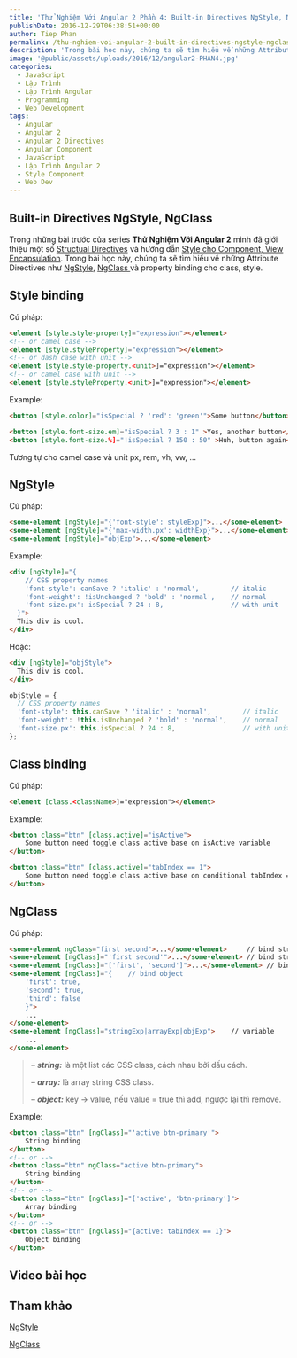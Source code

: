 ```yaml
---
title: 'Thử Nghiệm Với Angular 2 Phần 4: Built-in Directives NgStyle, NgClass'
publishDate: 2016-12-29T06:38:51+00:00
author: Tiep Phan
permalink: /thu-nghiem-voi-angular-2-built-in-directives-ngstyle-ngclass/
description: 'Trong bài học này, chúng ta sẽ tìm hiểu về những Attribute Directives như NgStyle NgClass và property binding cho class, style'
image: '@public/assets/uploads/2016/12/angular2-PHAN4.jpg'
categories:
  - JavaScript
  - Lập Trình
  - Lập Trình Angular
  - Programming
  - Web Development
tags:
  - Angular
  - Angular 2
  - Angular 2 Directives
  - Angular Component
  - JavaScript
  - Lập Trình Angular 2
  - Style Component
  - Web Dev
---
```



## Built-in Directives NgStyle, NgClass

Trong những bài trước của series **Thử Nghiệm Với Angular 2** mình đã giới thiệu một số <a href="https://angular.io/docs/ts/latest/guide/structural-directives.html" target="_blank">Structual Directives</a> và hướng dẫn <a href="/thu-nghiem-voi-angular-2-style-component-view-encapsulation/" target="_blank">Style cho Component, View Encapsulation</a>. Trong bài học này, chúng ta sẽ tìm hiểu về những Attribute Directives như <a href="https://angular.io/docs/ts/latest/guide/template-syntax.html#!#ngStyle" target="_blank">NgStyle</a>, <a href="https://angular.io/docs/ts/latest/guide/template-syntax.html#!#ngClass" target="_blank">NgClass </a>và property binding cho class, style.


## Style binding

Cú pháp:

```html
<element [style.style-property]="expression"></element>
<!-- or camel case -->
<element [style.styleProperty]="expression"></element>
<!-- or dash case with unit -->
<element [style.style-property.<unit>]="expression"></element>
<!-- or camel case with unit -->
<element [style.styleProperty.<unit>]="expression"></element>
```

Example:

```html
<button [style.color]="isSpecial ? 'red': 'green'">Some button</button>

<button [style.font-size.em]="isSpecial ? 3 : 1" >Yes, another button</button>
<button [style.font-size.%]="!isSpecial ? 150 : 50" >Huh, button again</button>
```

Tương tự cho camel case và unit px, rem, vh, vw, ...

## NgStyle

Cú pháp:
      
```html
<some-element [ngStyle]="{'font-style': styleExp}">...</some-element>
<some-element [ngStyle]="{'max-width.px': widthExp}">...</some-element>
<some-element [ngStyle]="objExp">...</some-element>
```

Example:

```html
<div [ngStyle]="{
    // CSS property names
    'font-style': canSave ? 'italic' : 'normal',        // italic
    'font-weight': !isUnchanged ? 'bold' : 'normal',    // normal
    'font-size.px': isSpecial ? 24 : 8,                 // with unit
  }">
  This div is cool.
</div>
```

Hoặc:

```html
<div [ngStyle]="objStyle">
  This div is cool.
</div>
```

```ts
objStyle = {
  // CSS property names
  'font-style': this.canSave ? 'italic' : 'normal',        // italic
  'font-weight': !this.isUnchanged ? 'bold' : 'normal',    // normal
  'font-size.px': this.isSpecial ? 24 : 8,                 // with unit
};
```

## Class binding

Cú pháp:

```html
<element [class.<className>]="expression"></element>
```

Example:

```html
<button class="btn" [class.active]="isActive">
    Some button need toggle class active base on isActive variable
</button>

<button class="btn" [class.active]="tabIndex == 1">
    Some button need toggle class active base on conditional tabIndex == 1
</button>
```

## NgClass
    

Cú pháp:

```html
<some-element ngClass="first second">...</some-element>     // bind string
<some-element [ngClass]="'first second'">...</some-element> // bind string value
<some-element [ngClass]="['first', 'second']">...</some-element> // bind array
<some-element [ngClass]="{    // bind object
    'first': true,
    'second': true,
    'third': false
    }">
    ...
</some-element>
<some-element [ngClass]="stringExp|arrayExp|objExp">    // variable
    ...
</some-element>
```
      
<blockquote>
  <p>
    – <em><strong>string:</strong> </em>là một list các CSS class, cách nhau bởi dấu cách.
  </p>
  
  <p>
    – <em><strong>array:</strong> </em>là array string CSS class.
  </p>
  
  <p>
    – <em><strong>object:</strong></em> key -> value, nếu value = true thì add, ngược lại thì remove.
  </p>
</blockquote>

Example:
      
```html
<button class="btn" [ngClass]="'active btn-primary'">
    String binding
</button>
<!-- or -->
<button class="btn" ngClass="active btn-primary">
    String binding
</button>
<!-- or -->
<button class="btn" [ngClass]="['active', 'btn-primary']">
    Array binding
</button>
<!-- or -->
<button class="btn" [ngClass]="{active: tabIndex == 1}">
    Object binding
</button>
```

## Video bài học

<Youtube id="D45vVWG3hpU" />

## Tham khảo

<a href="https://angular.io/docs/ts/latest/guide/template-syntax.html#!#ngStyle" target="_blank">NgStyle</a>

<a href="https://angular.io/docs/ts/latest/guide/template-syntax.html#!#ngClass" target="_blank">NgClass </a>

